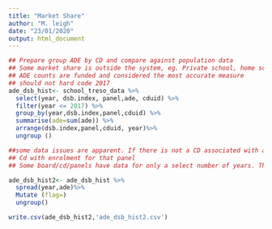 ```yaml
---
title: "Market Share"
author: "M. leigh"
date: "23/01/2020"
output: html_document
---
```




```r
## Prepare group ADE by CD and compare against population data
## Some market share is outside the system, eg. Private school, home schooling, error in population estimates
## ADE counts are funded and considered the most accurate measure 
## should not hard code 2017
ade_dsb_hist<- school_treso_data %>%
  select(year, dsb.index, panel,ade, cduid) %>%
  filter(year <= 2017) %>%
  group_by(year,dsb.index,panel,cduid) %>%
  summarise(ade=sum(ade)) %>%
  arrange(dsb.index,panel,cduid, year)%>%
  ungroup ()

##some data issues are apparent. If there is not a CD associated with a school assign it to the largest
## Cd with enrolment for that panel
## Some board/cd/panels have data for only a select number of years. This is another data error. Assign to the ## largest br/cd/panel

ade_dsb_hist2<- ade_dsb_hist %>%
  spread(year,ade)%>%
  Mutate (flag=)
  ungroup()

write.csv(ade_dsb_hist2,'ade_dsb_hist2.csv')


```
